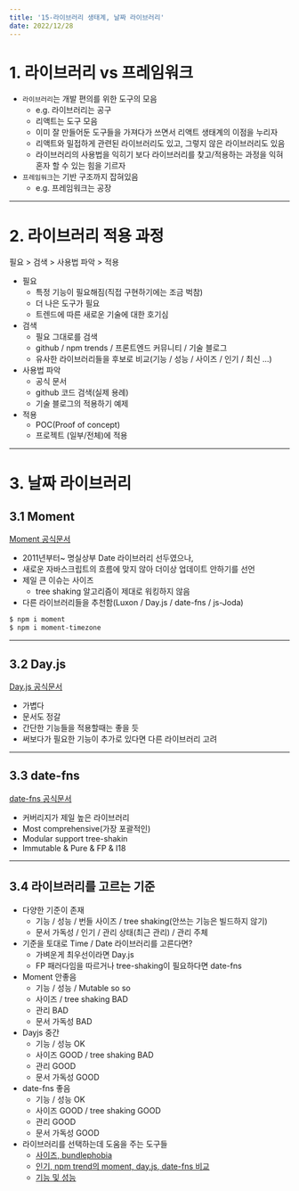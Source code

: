 ```yaml
---
title: '15-라이브러리 생태계, 날짜 라이브러리'
date: 2022/12/28
---
```


# 1. 라이브러리 vs 프레임워크

- `라이브러리`는 개발 편의를 위한 도구의 모음
  - e.g. 라이브러리는 공구
  - 리액트는 도구 모음
  - 이미 잘 만들어둔 도구들을 가져다가 쓰면서 리액트 생태계의 이점을 누리자
  - 리액트와 밀접하게 관련된 라이브러리도 있고, 그렇지 않은 라이브러리도 있음
  - 라이브러리의 사용법을 익히기 보다 라이브러리를 찾고/적용하는 과정을 익혀 혼자 할 수 있는 힘을 기르자
- `프레임워크`는 기반 구조까지 잡혀있음
  - e.g. 프레임워크는 공장

---

# 2. 라이브러리 적용 과정

필요 > 검색 > 사용법 파악 > 적용

- 필요
  - 특정 기능이 필요해짐(직접 구현하기에는 조금 벅참)
  - 더 나은 도구가 필요
  - 트렌드에 따른 새로운 기술에 대한 호기심
- 검색
  - 필요 그대로를 검색
  - github / npm trends / 프론트엔드 커뮤니티 / 기술 블로그
  - 유사한 라이브러리들을 후보로 비교(기능 / 성능 / 사이즈 / 인기 / 최신 ...)
- 사용법 파악
  - 공식 문서
  - github 코드 검색(실제 용례)
  - 기술 블로그의 적용하기 예제
- 적용
  - POC(Proof of concept)
  - 프로젝트 (일부/전체)에 적용

---

# 3. 날짜 라이브러리

## 3.1 Moment

[Moment 공식문서](https://momentjs.com/)

- 2011년부터~ 명실상부 Date 라이브러리 선두였으나,
- 새로운 자바스크립트의 흐름에 맞지 않아 더이상 업데이트 안하기를 선언
- 제일 큰 이슈는 사이즈
  - tree shaking 알고리즘이 제대로 워킹하지 않음
- 다른 라이브러리들을 추천함(Luxon / Day.js / date-fns / js-Joda)

```sh
$ npm i moment
$ npm i moment-timezone
```

---

## 3.2 Day.js

[Day.js 공식문서](https://day.js.org/)

- 가볍다
- 문서도 정갈
- 간단한 기능들을 적용할때는 좋을 듯
- 써보다가 필요한 기능이 추가로 있다면 다른 라이브러리 고려

---

## 3.3 date-fns

[date-fns 공식문서](https://date-fns.org/)

- 커버리지가 제일 높은 라이브러리
- Most comprehensive(가장 포괄적인)
- Modular support tree-shakin
- Immutable & Pure & FP & I18

---

## 3.4 라이브러리를 고르는 기준

- 다양한 기준이 존재
  - 기능 / 성능 / 번들 사이즈 / tree shaking(안쓰는 기능은 빌드하지 않기)
  - 문서 가독성 / 인기 / 관리 상태(최근 관리) / 관리 주체
- 기준을 토대로 Time / Date 라이브러리를 고른다면?
  - 가벼운게 최우선이라면 Day.js
  - FP 패러다임을 따르거나 tree-shaking이 필요하다면 date-fns
- Moment 안좋음
  - 기능 / 성능 / Mutable so so
  - 사이즈 / tree shaking BAD
  - 관리 BAD
  - 문서 가독성 BAD
- Dayjs 중간
  - 기능 / 성능 OK
  - 사이즈 GOOD / tree shaking BAD
  - 관리 GOOD
  - 문서 가독성 GOOD
- date-fns 좋음
  - 기능 / 성능 OK
  - 사이즈 GOOD / tree shaking GOOD
  - 관리 GOOD
  - 문서 가독성 GOOD
- 라이브러리를 선택하는데 도움을 주는 도구들
  - [사이즈, bundlephobia](https://bundlephobia.com)
  - [인기, npm trend의 moment, day.js, date-fns 비교](https://npmtrends.com/date-fns-vs-dayjs-vs-luxon-vs-moment)
  - [기능 및 성능](https://github.com/you-dont-need/You-Dont-Need-Momentjs/blob/master/README.md)
